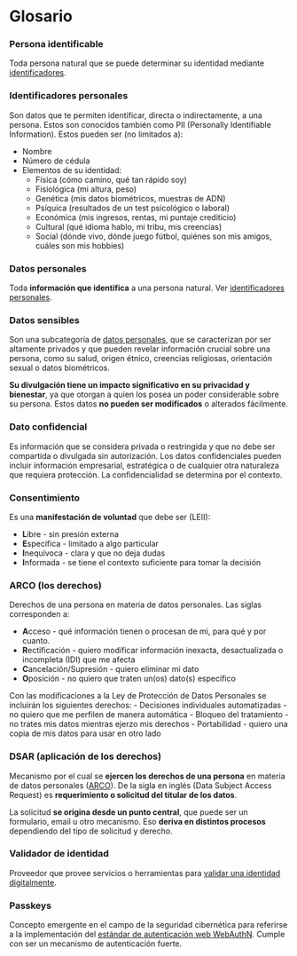 
# Glosario

### Persona identificable

Toda persona natural que se puede determinar su identidad mediante [identificadores](./glossary#identificadores-personales).

### Identificadores personales

Son datos que te permiten identificar, directa o indirectamente, a una persona. Estos son conocidos también como PII (Personally Identifiable Information). Estos pueden ser (no limitados a):

- Nombre
- Número de cédula
- Elementos de su identidad:
    - Física (cómo camino, qué tan rápido soy)
    - Fisiológica (mi altura, peso)
    - Genética (mis datos biométricos, muestras de ADN)
    - Psíquica (resultados de un test psicológico o laboral)
    - Económica (mis ingresos, rentas, mi puntaje crediticio)
    - Cultural (qué idioma hablo, mi tribu, mis creencias)
    - Social (dónde vivo, dónde juego fútbol, quiénes son mis amigos, cuáles son mis hobbies)

### Datos personales

Toda **información que identifica** a una persona natural. Ver [identificadores personales](./glossary#identificadores-personales).

### Datos sensibles

Son una subcategoría de [datos personales](./glossary#datos-personales), que se caracterizan por ser altamente privados y que pueden revelar información crucial sobre una persona, como su salud, origen étnico, creencias religiosas, orientación sexual o datos biométricos.

**Su divulgación tiene un impacto significativo en su privacidad y bienestar**, ya que otorgan a quien los posea un poder considerable sobre su persona. Estos datos **no pueden ser modificados** o alterados fácilmente.

### Dato confidencial

Es información que se considera privada o restringida y que no debe ser compartida o divulgada sin autorización.  Los datos confidenciales pueden incluir información empresarial, estratégica o de cualquier otra naturaleza que requiera protección. La confidencialidad se determina por el contexto.

### Consentimiento

Es una **manifestación de voluntad** que debe ser (LEII):

- **L**ibre - sin presión externa
- **E**specífica - limitado a algo particular
- **I**nequívoca - clara y que no deja dudas
- **I**nformada - se tiene el contexto suficiente para tomar la decisión

### ARCO (los derechos)

Derechos de una persona en materia de datos personales. Las siglas corresponden a:

- **A**cceso - qué información tienen o procesan de mi, para qué y por cuanto.
- **R**ectificación - quiero modificar información inexacta, desactualizada o incompleta (IDI) que me afecta
- **C**ancelación/Supresión - quiero eliminar mi dato
- **O**posición - no quiero que traten un(os) dato(s) específico

<Admonition type="note" icon="🇨🇱" title="En Chile">
  Con las modificaciones a la Ley de Protección de Datos Personales se incluirán los siguientes derechos:
  - Decisiones individuales automatizadas - no quiero que me perfilen de manera automática
  - Bloqueo del tratamiento - no trates mis datos mientras ejerzo mis derechos
  - Portabilidad - quiero una copia de mis datos para usar en otro lado
</Admonition>

### DSAR (aplicación de los derechos)

Mecanismo por el cual se **ejercen los derechos de una persona** en materia de datos personales ([ARCO](./glossary#arco-los-derechos)). De la sigla en inglés (Data Subject Access Request) es **requerimiento o solicitud del titular de los datos**.

La solicitud **se origina desde un punto central**, que puede ser un formulario, email u otro mecanismo. Eso **deriva en distintos procesos** dependiendo del tipo de solicitud y derecho.

### Validador de identidad

Proveedor que provee servicios o herramientas para [validar una identidad digitalmente](./verification#validación-de-identidad).

### Passkeys

Concepto emergente en el campo de la seguridad cibernética para referirse a la implementación del [estándar de autenticación web WebAuthN](https://www.w3.org/TR/webauthn-2/). Cumple con ser un mecanismo de autenticación fuerte.
